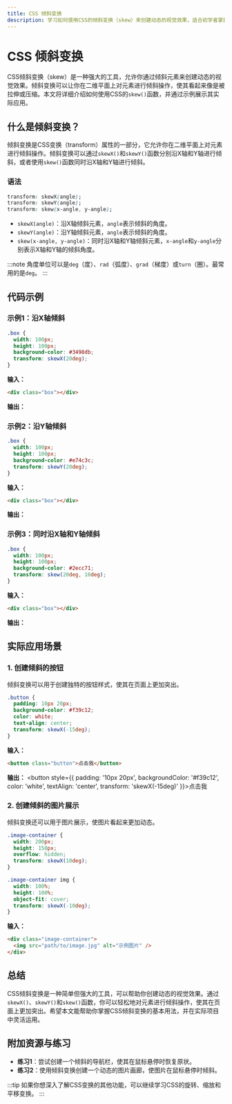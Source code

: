 ```yaml
---
title: CSS 倾斜变换
description: 学习如何使用CSS的倾斜变换（skew）来创建动态的视觉效果，适合初学者掌握。
---
```


# CSS 倾斜变换

CSS倾斜变换（skew）是一种强大的工具，允许你通过倾斜元素来创建动态的视觉效果。倾斜变换可以让你在二维平面上对元素进行倾斜操作，使其看起来像是被拉伸或压缩。本文将详细介绍如何使用CSS的`skew()`函数，并通过示例展示其实际应用。

## 什么是倾斜变换？

倾斜变换是CSS变换（transform）属性的一部分，它允许你在二维平面上对元素进行倾斜操作。倾斜变换可以通过`skewX()`和`skewY()`函数分别沿X轴和Y轴进行倾斜，或者使用`skew()`函数同时沿X轴和Y轴进行倾斜。

### 语法

```css
transform: skewX(angle);
transform: skewY(angle);
transform: skew(x-angle, y-angle);
```

- `skewX(angle)`：沿X轴倾斜元素，`angle`表示倾斜的角度。
- `skewY(angle)`：沿Y轴倾斜元素，`angle`表示倾斜的角度。
- `skew(x-angle, y-angle)`：同时沿X轴和Y轴倾斜元素，`x-angle`和`y-angle`分别表示X轴和Y轴的倾斜角度。

:::note
角度单位可以是`deg`（度）、`rad`（弧度）、`grad`（梯度）或`turn`（圈）。最常用的是`deg`。
:::

## 代码示例

### 示例1：沿X轴倾斜

```css
.box {
  width: 100px;
  height: 100px;
  background-color: #3498db;
  transform: skewX(20deg);
}
```

**输入：**
```html
<div class="box"></div>
```

**输出：**
<div style={{ width: '100px', height: '100px', backgroundColor: '#3498db', transform: 'skewX(20deg)' }}></div>

### 示例2：沿Y轴倾斜

```css
.box {
  width: 100px;
  height: 100px;
  background-color: #e74c3c;
  transform: skewY(20deg);
}
```

**输入：**
```html
<div class="box"></div>
```

**输出：**
<div style={{ width: '100px', height: '100px', backgroundColor: '#e74c3c', transform: 'skewY(20deg)' }}></div>

### 示例3：同时沿X轴和Y轴倾斜

```css
.box {
  width: 100px;
  height: 100px;
  background-color: #2ecc71;
  transform: skew(20deg, 10deg);
}
```

**输入：**
```html
<div class="box"></div>
```

**输出：**
<div style={{ width: '100px', height: '100px', backgroundColor: '#2ecc71', transform: 'skew(20deg, 10deg)' }}></div>

## 实际应用场景

### 1. 创建倾斜的按钮

倾斜变换可以用于创建独特的按钮样式，使其在页面上更加突出。

```css
.button {
  padding: 10px 20px;
  background-color: #f39c12;
  color: white;
  text-align: center;
  transform: skewX(-15deg);
}
```

**输入：**
```html
<button class="button">点击我</button>
```

**输出：**
<button style={{ padding: '10px 20px', backgroundColor: '#f39c12', color: 'white', textAlign: 'center', transform: 'skewX(-15deg)' }}>点击我</button>

### 2. 创建倾斜的图片展示

倾斜变换还可以用于图片展示，使图片看起来更加动态。

```css
.image-container {
  width: 200px;
  height: 150px;
  overflow: hidden;
  transform: skewX(10deg);
}

.image-container img {
  width: 100%;
  height: 100%;
  object-fit: cover;
  transform: skewX(-10deg);
}
```

**输入：**
```html
<div class="image-container">
  <img src="path/to/image.jpg" alt="示例图片" />
</div>
```


## 总结

CSS倾斜变换是一种简单但强大的工具，可以帮助你创建动态的视觉效果。通过`skewX()`、`skewY()`和`skew()`函数，你可以轻松地对元素进行倾斜操作，使其在页面上更加突出。希望本文能帮助你掌握CSS倾斜变换的基本用法，并在实际项目中灵活运用。

## 附加资源与练习

- **练习1**：尝试创建一个倾斜的导航栏，使其在鼠标悬停时恢复原状。
- **练习2**：使用倾斜变换创建一个动态的图片画廊，使图片在鼠标悬停时倾斜。

:::tip
如果你想深入了解CSS变换的其他功能，可以继续学习CSS的旋转、缩放和平移变换。
:::